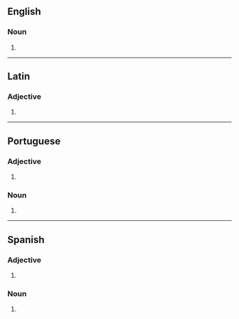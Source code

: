==English==

===Noun===
{{head|en|noun plural form}}

# {{plural of|burro|lang=en}}

----

==Latin==

===Adjective===
{{la-adj-form|burrōs}}

# {{inflection of|burrus||acc|m|p|lang=la}}

----

==Portuguese==

===Adjective===
{{pt-adj-form|m-p}}

# {{pt-adj form of|burro|m|pl}}

===Noun===
{{pt-noun-form|m-p}}

# {{pt-noun form of|burro|m|pl}}

----

==Spanish==

===Adjective===
{{es-adj-form|m-p}}

# {{es-adj form of|burro|m|pl}}

===Noun===
{{head|es|noun plural form|g=m-p}}

# {{inflection of|burro||m|p|lang=es}}